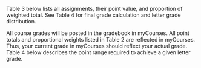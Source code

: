 \subsubsection{Individual and Team Performance}
Table 3 below lists all assignments, their point value, and proportion of weighted total. See Table 4 for final grade calculation and letter grade distribution.

\begin{table}[H]
\centering
\caption{Individual Assignments and Point Values}
\vspace{3mm}
\label{points}
\begin{tabular}{lllrlrr}
\hline
\bf{Assignment} & \bf{\em{n}} &  & \bf{Points} &  & \bf{Total} & \bf{Prop.} \\
\hline
Journal Article Critiques & 2 & $\times$ & 100 & = & 200 & .50\\
Special Topics Team Presentations & 1 & $\times$ & 100 & = & 100 & .20\\
Individual Lab Assignments & 5 & $\times$ & 10 & = & 50 & .30 \\
\multicolumn{4}{r}{\bf{Individual Performance Total}} & {\bf{=}} & {\bf{350}} & {\bf{1.00}} \\
\hline
\end{tabular}
\label{points}
\end{table}

\subsubsection{Final Grade Calculation}
All course grades will be posted in the gradebook in myCourses. All point totals and proportional weights listed in Table 2 are reflected in myCourses. Thus, your current grade in myCourses should reflect your actual grade. Table 4 below describes the point range required to achieve a given letter grade.

\begin{table}[H]
\begin{center}
\caption{Final Grade Point Range Requirements}
\label{finalgrades}
\vspace{3mm}
\begin{tabular}{cccc}
\hline
\bf{Grade} & \bf{Point Range} & \bf{Percentage} & \bf{Grade Points}\\
\hline
A & 313.00 -- 350.00 & 90 -- 100 & 4.0\\ 
B & 278.00 -- 312.00 & 80 -- 89  & 3.0\\ 
C & 243.00 -- 277.00 & 70 -- 79  & 2.0\\ 
D & 208.00 -- 242.00 & 60 -- 69  & 1.0\\ 
F & 000.00 -- 207.00 & 00 -- 59  & 0.0\\
\hline
\end{tabular}
\end{center}
\end{table}